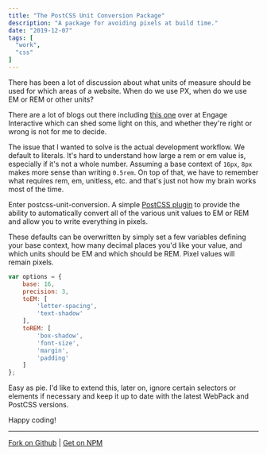 ```yaml
---
title: "The PostCSS Unit Conversion Package"
description: "A package for avoiding pixels at build time."
date: "2019-12-07"
tags: [
  "work",
  "css"
]
---
```


There has been a lot of discussion about what units of measure should be used for which areas of a website. When do we use PX, when do we use EM or REM or other units?

There are a lot of blogs out there including [this one](https://engageinteractive.co.uk/blog/em-vs-rem-vs-px) over at Engage Interactive which can shed some light on this, and whether they're right or wrong is not for me to decide.

The issue that I wanted to solve is the actual development workflow. We default to literals. It's hard to understand how large a rem or em value is, especially if it's not a whole number. Assuming a base context of `16px`, `8px` makes more sense than writing `0.5rem`. On top of that, we have to remember what requires rem, em, unitless, etc. and that's just not how my brain works most of the time.

Enter postcss-unit-conversion. A simple [PostCSS plugin](https://github.com/postcss/postcss) to provide the ability to automatically convert all of the various unit values to EM or REM and allow you to write everything in pixels.

These defaults can be overwritten by simply set a few variables defining your base context, how many decimal places you'd like your value, and which units should be EM and which should be REM. Pixel values will remain pixels.

```js showLineNumbers
var options = {
    base: 16,
    precision: 3,
    toEM: [
        'letter-spacing',
        'text-shadow'
    ],
    toREM: [
        'box-shadow',
        'font-size',
        'margin',
        'padding'
    ]
};
```

Easy as pie. I'd like to extend this, later on, ignore certain selectors or elements if necessary and keep it up to date with the latest WebPack and PostCSS versions.

Happy coding!

<hr />

[Fork on Github](https://github.com/jomurgel/postcss-unit-conversion) | [Get on NPM](https://www.npmjs.com/package/postcss-unit-conversion)
